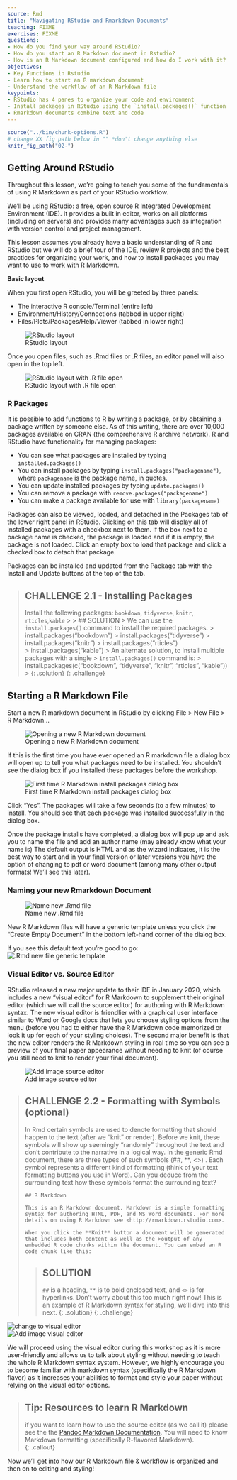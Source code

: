 ```yaml
---
source: Rmd  
title: "Navigating RStudio and Rmarkdown Documents"  
teaching: FIXME
exercises: FIXME
questions:
- How do you find your way around RStudio?
- How do you start an R Markdown document in Rstudio?
- How is an R Markdown document configured and how do I work with it?
objectives:
- Key Functions in Rstudio
- Learn how to start an R markdown document
- Understand the workflow of an R Markdown file
keypoints:
- RStudio has 4 panes to organize your code and environment
- Install packages in RStudio using the `install.packages()` function
- Rmarkdown documents combine text and code
---
```


```r
source("../bin/chunk-options.R")
# change XX fig path below in "" *don't change anything else
knitr_fig_path("02-")
```

## Getting Around RStudio

Throughout this lesson, we're going to teach you some of the fundamentals of 
using R Markdown as part of your RStudio workflow.

We'll be using RStudio: a free, open source R Integrated Development Environment 
(IDE). It provides a built in editor, works on all platforms 
(including on servers) and provides many advantages such as integration with 
version control and project management.

This lesson assumes you already have a basic understanding of R and RStudio but 
we will do a brief tour of the IDE, review R projects and the best practices for 
organizing your work, and how to install packages you may want to use to work 
with R Markdown.

**Basic layout**

When you first open RStudio, you will be greeted by three panels:

-   The interactive R console/Terminal (entire left)
-   Environment/History/Connections (tabbed in upper right)
-   Files/Plots/Packages/Help/Viewer (tabbed in lower right)

![RStudio layout](../fig/02-rstudio.PNG)

Once you open files, such as .Rmd files or .R files, an editor panel will also 
open in the top left.

![RStudio layout with .R file open](../fig/02-rstudio-script.PNG)

### R Packages

It is possible to add functions to R by writing a package, or by obtaining a 
package written by someone else. As of this writing, there are over 10,000 
packages available on CRAN (the comprehensive R archive network). R and RStudio 
have functionality for managing packages:

-   You can see what packages are installed by typing `installed.packages()`
-   You can install packages by typing `install.packages("packagename")`, where `packagename` is the package name, in quotes.
-   You can update installed packages by typing `update.packages()`
-   You can remove a package with `remove.packages("packagename")`
-   You can make a package available for use with `library(packagename)`

Packages can also be viewed, loaded, and detached in the Packages tab of the 
lower right panel in RStudio. Clicking on this tab will display all of installed 
packages with a checkbox next to them. If the box next to a package name is 
checked, the package is loaded and if it is empty, the package is not loaded. 
Click an empty box to load that package and click a checked box to detach that 
package.

Packages can be installed and updated from the Package tab with the Install and 
Update buttons at the top of the tab.

> ## CHALLENGE 2.1 - Installing Packages
>
> Install the following packages: `bookdown`, `tidyverse`, `knitr`, `rticles`,`kable` \> 
>> ## SOLUTION 
>> We can use the `install.packages()` command to install the required packages. 
>> install.packages("bookdown")
>> install.packages("tidyverse") 
>> install.packages("knitr") 
>> install.packages("rticles")  
>> install.packages("kable") 
>> An alternate solution, to install multiple packages with a single 
>> `install.packages()` command is: 
>> install.packages(c("bookdown", "tidyverse", "knitr", "rticles", "kable"))  >
> {: .solution} 
{: .challenge}

## Starting a R Markdown File

Start a new R markdown document in RStudio by clicking File \> New File \> R Markdown...

![Opening a new R Markdown document](../fig/02-file-navigation-rmd.PNG)

If this is the first time you have ever opened an R markdown file a dialog box 
will open up to tell you what packages need to be installed. You shouldn't see the dialog box if you installed these packages before the workshop.

![First time R Markdown install packages dialog box](../fig/02-rmd-installpackages-dialogbox.PNG)

Click "Yes". The packages will take a few seconds (to a few minutes) to install.
You should see that each package was installed successfully in the dialog box.

Once the package installs have completed, a dialog box will pop up and ask you 
to name the file and add an author name (may already know what your name is) The default output is HTML and as the wizard indicates, it is the best way to start and in your final version or later versions you have the option of changing to pdf or word document (among many other output formats! We'll see this later).

### Naming your new Rmarkdown Document

![Name new .Rmd file](../fig/02-name-new-rmd.PNG)

New R Markdown files will have a generic template unless you click the 
"Create Empty Document" in the bottom left-hand corner of the dialog box.

If you see this default text you're good to go: ![.Rmd new file generic template](../fig/02-rmd-new-template.PNG)

### Visual Editor vs. Source Editor

RStudio released a new major update to their IDE in January 2020, which includes a new "visual editor" for R Markdown to supplement their original editor (which we will call the source editor) for authoring with R Markdown syntax. The new visual editor is friendlier with a graphical user interface similar to Word or Google docs that lets you choose styling options from the menu (before you had to either have the R Markdown code memorized or look it up for each of your styling choices). The second major benefit is that the new editor renders the R Markdown styling in real time so you can see a preview of your final paper appearance without needing to knit (of course you still need to knit to render your final document).
  
![Add image source editor](../fig/02-source-editor.PNG)  


> ## CHALLENGE 2.2 - Formatting with Symbols (optional)
> In Rmd certain symbols are used to denote formatting that should happen to the text (after we "knit" or render). Before we knit, these symbols will show up seemingly "randomly" throughout the text and don't contribute to the narrative in a logical way. In the generic Rmd document, there are three types of such symbols (##, **, <>) . Each symbol represents a different kind of formatting (think of your text formatting buttons you use in Word). Can you deduce from the surrounding text how these symbols format the surrounding text?  
> ```
> ## R Markdown
>
> This is an R Markdown document. Markdown is a simple formatting syntax for authoring HTML, PDF, and MS Word documents. For more details on using R Markdown see <http://rmarkdown.rstudio.com>.
>
> When you click the **Knit** button a document will be generated that includes both content as well as the >output of any embedded R code chunks within the document. You can embed an R code chunk like this:
> ```
>> ## SOLUTION
>> `##` is a heading, `**` is to bold enclosed text, and `<>` is for hyperlinks. 
>> Don't worry about this too much right now! This is an example of R Markdown syntax for styling, we'll dive into this next.
> {: .solution}
{: .challenge}

![change to visual editor](../fig/02-visual-editor-spotlight.png)  
![Add image visual editor](../fig/02-visual-editor.PNG)  

We will proceed using the visual editor during this workshop as it is more 
user-friendly and allows us to talk about styling without needing to teach the 
whole R Markdown syntax system. However, we highly encourage you to become 
familiar with markdown syntax (specifically the R Markdown flavor) as it 
increases your abilities to format and style your paper without relying on the 
visual editor options.


> ## Tip: Resources to learn R Markdown  
> if you want to learn how to use the source editor (as we call it) please see 
> the the [Pandoc Markdown Documentation](https://pandoc.org/MANUAL.html#philosophy).
> You will need to know Markdown formatting (specifically R-flavored Markdown).       
{: .callout}


Now we'll get into how our R Markdown file & workflow is organized and then on 
to editing and styling!

